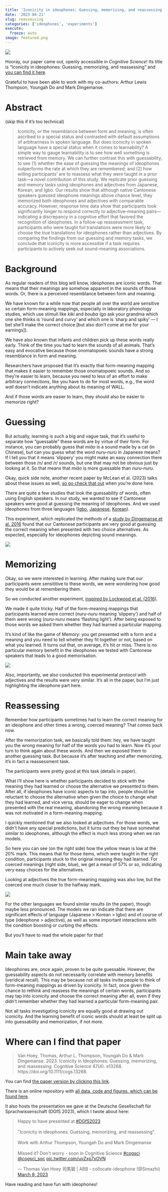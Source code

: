 ```yaml
---
title: 'Iconicity in ideophones: Guessing, memorizing, and reassessing'
date: '2023-04-21'
slug: reassessing
categories: ['ideophones', 'experiments']
execute:
  freeze: auto
image: featured.png
---
```


![](featured.png)

Hooray, our paper came out, openly accessible in *Cognitive Science*!
Its title is "Iconicity in ideophones: Guessing, memorizing, and reassessing" and [you can find it here](https://onlinelibrary.wiley.com/doi/full/10.1111/cogs.13268).

Grateful to have been able to work with my co-authors: Arthur Lewis Thompson, Youngah Do and Mark Dingemanse.

# Abstract

(skip this if it's too technical)

> Iconicity, or the resemblance between form and meaning, is often ascribed to a special status and contrasted with default assumptions of arbitrariness in spoken language. But does iconicity in spoken language have a special status when it comes to learnability? A simple way to gauge learnability is to see how well something is retrieved from memory. We can further contrast this with guessability, to see (1) whether the ease of guessing the meanings of ideophones outperforms the rate at which they are remembered; and (2) how willing participants’ are to reassess what they were taught in a prior task—a novel contribution of this study. We replicate prior guessing and memory tasks using ideophones and adjectives from Japanese, Korean, and Igbo. Our results show that although native Cantonese speakers guessed ideophone meanings above chance level, they memorized both ideophones and adjectives with comparable accuracy. However, response time data show that participants took significantly longer to respond correctly to adjective–meaning pairs—indicating a discrepancy in a cognitive effort that favored the recognition of ideophones. In a follow-up reassessment task, participants who were taught foil translations were more likely to choose the true translations for ideophones rather than adjectives.
By comparing the findings from our guessing and memory tasks, we conclude that iconicity is more
accessible if a task requires participants to actively seek out sound-meaning associations.

# Background

As regular readers of this blog will know, ideophones are iconic words.
That means that their meanings are somehow apparent in the sounds of those words.
Or, there is a perceived resemblance between form and meaning.

We have known for a while now that people all over the world are sensitive so certain form-meaning mappings, especially in laboratory phonology studies, which use stimuli like *kiki* and *bouba* (go ask your grandma which one she thinks is 'round and curvy' and which one is 'sharp and spiky' — I bet she'll make the correct choice [but also don't come at me for your earnings]).

We have also known that infants and children pick up these words really early.
Think of the time you had to learn the sounds of all animals.
That's easy and evocative because those onomatopoeic sounds have a strong resemblance in form and meaning.

Researchers have proposed that it's exactly that form-meaning mapping that makes it easier to remember those onomatopoeic sounds.
And so they're easier to learn, because you need to less of an effort to make arbitrary connections, like you have to do for most words, e.g., the word *wall* doesn't indicate anything about its meaning of WALL.

And if those words are easier to learn, they should also be easier to memorize right?

# Guessing

But actually, learning is such a big and vague task, that it's useful to separate how "guessable" these words are by virtue of their form.
For instance, you can probably guess that *miāo* is a sound made by a cat (in Chinese), but can you guess what the word *nuru-nuru* in Japanese means? 
If I tell you that it means 'slippery' you might make an easy connection there between those /n/ and /r/ sounds, but one that may not be obvious just by looking at it.
So that means that *miāo* is more guessable than *nuru-nuru*.

Okay, quick side note, another recent paper by McLean et al. (2023) talks about these issues as well, [so go check that out](https://www.bonniemclean.net/news/2023-04-18-iconicitymeasurespaper/) when you're done here.

There are quite a few studies that look the guessability of words, often using English speakers.
In our study, we wanted to see if Cantonese speakers were good at guessing the meaning of ideophones.
And we used ideophones from three languages ([Igbo](https://en.wikipedia.org/wiki/Igbo_language), [Japanese](https://en.wikipedia.org/wiki/Japanese_language), [Korean](https://en.wikipedia.org/wiki/Korean_language)).

This experiment, which replicated the methods of a [study by Dingemanse et al. 2016](https://muse.jhu.edu/article/621185) found that our Cantonese participants are very good at guessing the correct meaning when presented with two choice alternatives. 
As expected, especially for ideophones depicting sound meanings.

![](images/exp1.png)

# Memorizing

Okay, so we were interested in learning. 
After making sure that our participants were sensititive to these words, we were wondering how good they would be at remembering them.

So we conducted another experiment, [inspired by Lockwood et al. (2016)](https://psycnet.apa.org/doiLanding?doi=10.1037%2Fxlm0000235).

We made it quite tricky. 
Half of the form-meaning mappings that participants learned were correct (*nuru-nuru* meaning 'slippery') and half of them were wrong (*nuru-nuru* means 'flashing light').
After being exposed to those words we asked them whether they had learned a particular mapping.

It's kind of like the game of Memory: you get presented with a form and a meaning and you need to tell whether they fit together or not, based on what you learned. 
It turns out that, on average, it's hit or miss. 
There is no particular memory benefit in the ideophones we tested with Cantonese speakers that leads to a good memorisation.


![](images/exp2_memory.png)


Also, importantly, we also conducted this experimental protocol with adjectives and the results were very similar.
It's all in the paper, but I'm just highlighting the ideophone part here.

# Reassessing

Remember how participants sometimes had to learn the correct meaning for an ideophone and other times a wrong, coerced meaning?
That comes back now.

After the memorization task, we basically told them: hey, we have taught you the wrong meaning for half of the words you had to learn.
Now it's your turn to think again about these words.
And then we exposed them to another guessing task.
But because it's after teaching and after memorizing, it's in fact a reassessment task.

The participants were pretty good at this task (details in paper).

What I'll show here is whether participants decided to stick with the meaning they had learned or choose the alternative we presented to them. 
After all, if ideophones have iconic aspects to tap into, people should be reluctant to choose the alternative when given the choice to change what they had learned, and vice versa, should be eager to change when presented with the real meaning, abandoning the wrong meaning because it was not motivated in a form-meaning mapping.

I quickly mentioned that we also looked at adjectives.
For those words, we didn't have any special predictions, but it turns out they be have somewhat similar to ideophones, although the effect is much less strong when we ran models.

So here you can see (on the right side) how the yellow mean is low at the 20% mark. 
This means that for those items, which were taught in the right condition, participants stuck to the original meaning they had learned.
For coerced meanings (right side, blue), we get a mean of 57% or so, indicating very easy choices for the alternatives.

Looking at adjectives the true form-meaning mapping was also low, but the coerced one much closer to the halfway mark.

![](images/japanese.png)

For the other languages we found similar results (in the paper), though maybe less pronounced.
The models we ran indicate that there are significant effects of language (Japanese > Korean > Igbo) and of course of type (ideophone > adjective), as well as some important interactions with the condition boosting or curbing the effects.

But you'll have to read the whole paper for that!

# Main take away

Ideophones are, once again, proven to be quite guessable.
However, the guessability aspects do not necessarily correlate with memory benefits (veridical recall).
This may be because not all tasks invite people to think of form-meaning mappings as driven by iconicity.
In fact, once given the chance to rethink and reassess the meanings of certain words, participants may tap into iconicity and choose the correct meaning after all, even if they didn't remember whether they had learned a particular form-meaning pair.

Not all tasks investigating iconicity are equally good at drawing out iconicity.
And the learning benefit of iconic words should at least be split up into guessability and memorization, if not more.

# Where can I find that paper

> Van Hoey, Thomas, Arthur L. Thompson, Youngah Do & Mark Dingemanse. 2023. Iconicity in Ideophones: Guessing, memorizing, and reassessing. Cognitive Science 47(4). e13268. https://doi.org/10.1111/cogs.13268.


You can find [the paper version by clicking this link](https://onlinelibrary.wiley.com/doi/full/10.1111/cogs.13268).

There is an online repository with [all data, code and figures, which can be found here](https://osf.io/463ts/).

It also hosts the presentation we gave at the Deutsche Gesellschaft für Sprachwissenschaft (DGfS 2023), which I twote about here:

<blockquote class="twitter-tweet"><p lang="en" dir="ltr">Happy to have presented at <a href="https://twitter.com/hashtag/DGfS2023?src=hash&amp;ref_src=twsrc%5Etfw">#DGfS2023</a> <br><br>&quot;Iconicity in ideophones: Guessing, memorizing, and reassessing&quot;<br><br>Work with Arthur Thompson, Youngah Do and Mark Dingemanse<br><br>Missed it? Don&#39;t worry - soon in Cognitive Science <a href="https://twitter.com/hashtag/cogsci?src=hash&amp;ref_src=twsrc%5Etfw">#cogsci</a> <a href="https://twitter.com/cogsci_soc?ref_src=twsrc%5Etfw">@cogsci_soc</a> <a href="https://t.co/uvZxp7xOVN">pic.twitter.com/uvZxp7xOVN</a></p>&mdash; Thomas Van Hoey 司馬智 | ABB - collocate-ideophone (@Simazhi) <a href="https://twitter.com/Simazhi/status/1633589707543138308?ref_src=twsrc%5Etfw">March 8, 2023</a></blockquote> <script async src="https://platform.twitter.com/widgets.js" charset="utf-8"></script>

Have reading and have fun with ideophones!












